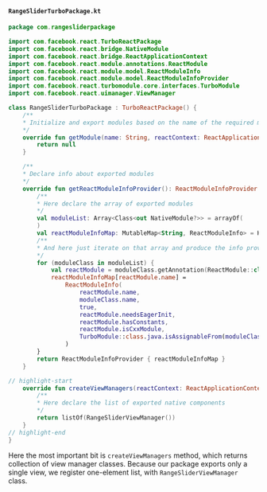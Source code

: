 #### `RangeSliderTurboPackage.kt`

```kotlin title="android/src/main/java/com/rangesliderpackage/RangeSliderTurboPackage.kt"
package com.rangesliderpackage

import com.facebook.react.TurboReactPackage
import com.facebook.react.bridge.NativeModule
import com.facebook.react.bridge.ReactApplicationContext
import com.facebook.react.module.annotations.ReactModule
import com.facebook.react.module.model.ReactModuleInfo
import com.facebook.react.module.model.ReactModuleInfoProvider
import com.facebook.react.turbomodule.core.interfaces.TurboModule
import com.facebook.react.uimanager.ViewManager

class RangeSliderTurboPackage : TurboReactPackage() {
    /**
    * Initialize and export modules based on the name of the required module
    */
    override fun getModule(name: String, reactContext: ReactApplicationContext): NativeModule? {
        return null
    }

    /**
    * Declare info about exported modules
    */
    override fun getReactModuleInfoProvider(): ReactModuleInfoProvider {
        /**
        * Here declare the array of exported modules
        */
        val moduleList: Array<Class<out NativeModule?>> = arrayOf(
        )
        val reactModuleInfoMap: MutableMap<String, ReactModuleInfo> = HashMap()
        /**
        * And here just iterate on that array and produce the info provider instance
        */
        for (moduleClass in moduleList) {
            val reactModule = moduleClass.getAnnotation(ReactModule::class.java) ?: continue
            reactModuleInfoMap[reactModule.name] =
                ReactModuleInfo(
                    reactModule.name,
                    moduleClass.name,
                    true,
                    reactModule.needsEagerInit,
                    reactModule.hasConstants,
                    reactModule.isCxxModule,
                    TurboModule::class.java.isAssignableFrom(moduleClass)
                )
        }
        return ReactModuleInfoProvider { reactModuleInfoMap }
    }

// highlight-start
    override fun createViewManagers(reactContext: ReactApplicationContext): List<ViewManager<*, *>> {
        /**
        * Here declare the list of exported native components
        */
        return listOf(RangeSliderViewManager())
    }
// highlight-end
}
```

Here the most important bit is `createViewManagers` method, which returns collection of view manager classes.
Because our package exports only a single view, we register one-element list, with `RangeSliderViewManager` class.
